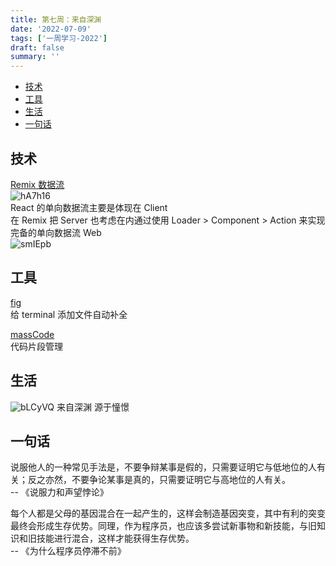```yaml
---
title: 第七周：来自深渊
date: '2022-07-09'
tags: ['一周学习-2022']
draft: false
summary: ''
---
```


- [技术](#技术)
- [工具](#工具)
- [生活](#生活)
- [一句话](#一句话)

## 技术

[Remix 数据流](https://remix.run/blog/remix-data-flow)  
![hA7h16](https://cdn.jsdelivr.net/gh/klaaay/pbed@main/uPic/hA7h16.png)  
React 的单向数据流主要是体现在 Client  
在 Remix 把 Server 也考虑在内通过使用 Loader > Component > Action 来实现完备的单向数据流 Web  
![smIEpb](https://cdn.jsdelivr.net/gh/klaaay/pbed@main/uPic/smIEpb.jpg)

## 工具

[fig](https://github.com/withfig/autocomplete)  
给 terminal 添加文件自动补全

[massCode](https://masscode.io/)  
代码片段管理

## 生活

![bLCyVQ](https://cdn.jsdelivr.net/gh/klaaay/pbed@main/uPic/bLCyVQ.jpg)
来自深渊 源于憧憬

## 一句话

说服他人的一种常见手法是，不要争辩某事是假的，只需要证明它与低地位的人有关；反之亦然，不要争论某事是真的，只需要证明它与高地位的人有关。  
-- 《说服力和声望悖论》

每个人都是父母的基因混合在一起产生的，这样会制造基因突变，其中有利的突变最终会形成生存优势。同理，作为程序员，也应该多尝试新事物和新技能，与旧知识和旧技能进行混合，这样才能获得生存优势。  
-- 《为什么程序员停滞不前》
